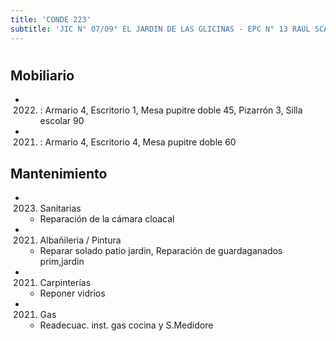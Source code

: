 ```yaml
---
title: 'CONDE 223'
subtitle: 'JIC N° 07/09° EL JARDIN DE LAS GLICINAS - EPC N° 13 RAUL SCALABRINI ORTIZ - CECEP N° 09 (SEDE)'
---
```


#


## Mobiliario

*  (2022) : Armario 4, Escritorio 1, Mesa pupitre doble 45, Pizarrón 3, Silla escolar 90 

*  (2021) : Armario 4, Escritorio 4, Mesa pupitre doble 60 





## Mantenimiento

*  (2023) Sanitarias 
    + Reparación de la cámara cloacal

*  (2021) Albañileria / Pintura 
    + Reparar solado patio jardin, Reparación de guardaganados prim,jardin

*  (2021) Carpinterías 
    + Reponer vidrios

*  (2021) Gas 
    + Readecuac. inst. gas cocina y S.Medidore



